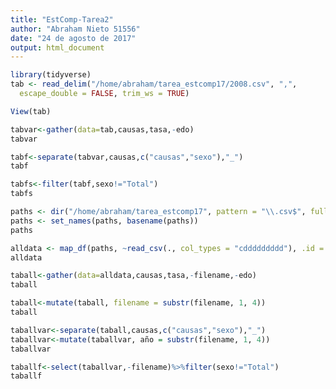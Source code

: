 ```yaml
---
title: "EstComp-Tarea2"
author: "Abraham Nieto 51556"
date: "24 de agosto de 2017"
output: html_document
---
```


```r
library(tidyverse)
tab <- read_delim("/home/abraham/tarea_estcomp17/2008.csv", ",", 
  escape_double = FALSE, trim_ws = TRUE) 

View(tab)
```



```r
tabvar<-gather(data=tab,causas,tasa,-edo) 
tabvar
```

```r
tabf<-separate(tabvar,causas,c("causas","sexo"),"_") 
tabf
```

```r
tabfs<-filter(tabf,sexo!="Total") 
tabfs
```
```r
paths <- dir("/home/abraham/tarea_estcomp17", pattern = "\\.csv$", full.names = TRUE) 
paths <- set_names(paths, basename(paths))
paths
```

```r
alldata <- map_df(paths, ~read_csv(., col_types = "cddddddddd"), .id = "filename") 
alldata
```
```r
taball<-gather(data=alldata,causas,tasa,-filename,-edo) 
taball

```
```r
taball<-mutate(taball, filename = substr(filename, 1, 4))
taball
```

```r
taballvar<-separate(taball,causas,c("causas","sexo"),"_")  
taballvar<-mutate(taballvar, año = substr(filename, 1, 4))  
taballvar
```

```r
taballf<-select(taballvar,-filename)%>%filter(sexo!="Total") 
taballf
```

 